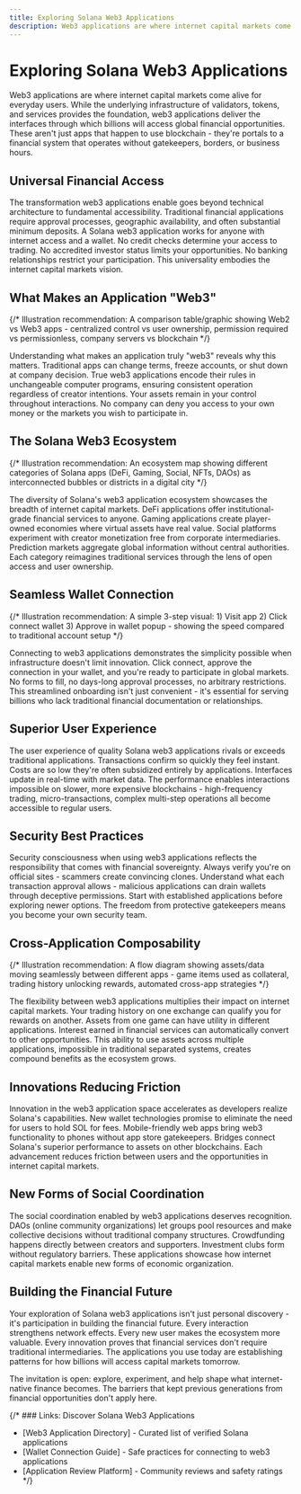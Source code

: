 ```yaml
---
title: Exploring Solana Web3 Applications
description: Web3 applications are where internet capital markets come alive for everyday users - portals to a financial system that operates without gatekeepers, borders, or business hours.
---
```


# Exploring Solana Web3 Applications

Web3 applications are where internet capital markets come alive for everyday users. While the underlying infrastructure of validators, tokens, and services provides the foundation, web3 applications deliver the interfaces through which billions will access global financial opportunities. These aren't just apps that happen to use blockchain - they're portals to a financial system that operates without gatekeepers, borders, or business hours.

## Universal Financial Access

The transformation web3 applications enable goes beyond technical architecture to fundamental accessibility. Traditional financial applications require approval processes, geographic availability, and often substantial minimum deposits. A Solana web3 application works for anyone with internet access and a wallet. No credit checks determine your access to trading. No accredited investor status limits your opportunities. No banking relationships restrict your participation. This universality embodies the internet capital markets vision.

## What Makes an Application "Web3"

{/* Illustration recommendation: A comparison table/graphic showing Web2 vs Web3 apps - centralized control vs user ownership, permission required vs permissionless, company servers vs blockchain */}

Understanding what makes an application truly "web3" reveals why this matters. Traditional apps can change terms, freeze accounts, or shut down at company decision. True web3 applications encode their rules in unchangeable computer programs, ensuring consistent operation regardless of creator intentions. Your assets remain in your control throughout interactions. No company can deny you access to your own money or the markets you wish to participate in.

## The Solana Web3 Ecosystem

{/* Illustration recommendation: An ecosystem map showing different categories of Solana apps (DeFi, Gaming, Social, NFTs, DAOs) as interconnected bubbles or districts in a digital city */}

The diversity of Solana's web3 application ecosystem showcases the breadth of internet capital markets. DeFi applications offer institutional-grade financial services to anyone. Gaming applications create player-owned economies where virtual assets have real value. Social platforms experiment with creator monetization free from corporate intermediaries. Prediction markets aggregate global information without central authorities. Each category reimagines traditional services through the lens of open access and user ownership.

## Seamless Wallet Connection

{/* Illustration recommendation: A simple 3-step visual: 1) Visit app 2) Click connect wallet 3) Approve in wallet popup - showing the speed compared to traditional account setup */}

Connecting to web3 applications demonstrates the simplicity possible when infrastructure doesn't limit innovation. Click connect, approve the connection in your wallet, and you're ready to participate in global markets. No forms to fill, no days-long approval processes, no arbitrary restrictions. This streamlined onboarding isn't just convenient - it's essential for serving billions who lack traditional financial documentation or relationships.

## Superior User Experience

The user experience of quality Solana web3 applications rivals or exceeds traditional applications. Transactions confirm so quickly they feel instant. Costs are so low they're often subsidized entirely by applications. Interfaces update in real-time with market data. The performance enables interactions impossible on slower, more expensive blockchains - high-frequency trading, micro-transactions, complex multi-step operations all become accessible to regular users.

## Security Best Practices

Security consciousness when using web3 applications reflects the responsibility that comes with financial sovereignty. Always verify you're on official sites - scammers create convincing clones. Understand what each transaction approval allows - malicious applications can drain wallets through deceptive permissions. Start with established applications before exploring newer options. The freedom from protective gatekeepers means you become your own security team.

## Cross-Application Composability

{/* Illustration recommendation: A flow diagram showing assets/data moving seamlessly between different apps - game items used as collateral, trading history unlocking rewards, automated cross-app strategies */}

The flexibility between web3 applications multiplies their impact on internet capital markets. Your trading history on one exchange can qualify you for rewards on another. Assets from one game can have utility in different applications. Interest earned in financial services can automatically convert to other opportunities. This ability to use assets across multiple applications, impossible in traditional separated systems, creates compound benefits as the ecosystem grows.

## Innovations Reducing Friction

Innovation in the web3 application space accelerates as developers realize Solana's capabilities. New wallet technologies promise to eliminate the need for users to hold SOL for fees. Mobile-friendly web apps bring web3 functionality to phones without app store gatekeepers. Bridges connect Solana's superior performance to assets on other blockchains. Each advancement reduces friction between users and the opportunities in internet capital markets.

## New Forms of Social Coordination

The social coordination enabled by web3 applications deserves recognition. DAOs (online community organizations) let groups pool resources and make collective decisions without traditional company structures. Crowdfunding happens directly between creators and supporters. Investment clubs form without regulatory barriers. These applications showcase how internet capital markets enable new forms of economic organization.

## Building the Financial Future

Your exploration of Solana web3 applications isn't just personal discovery - it's participation in building the financial future. Every interaction strengthens network effects. Every new user makes the ecosystem more valuable. Every innovation proves that financial services don't require traditional intermediaries. The applications you use today are establishing patterns for how billions will access capital markets tomorrow.

The invitation is open: explore, experiment, and help shape what internet-native finance becomes. The barriers that kept previous generations from financial opportunities don't apply here.

{/* ### Links: Discover Solana Web3 Applications
- [Web3 Application Directory] - Curated list of verified Solana applications
- [Wallet Connection Guide] - Safe practices for connecting to web3 applications  
- [Application Review Platform] - Community reviews and safety ratings */}